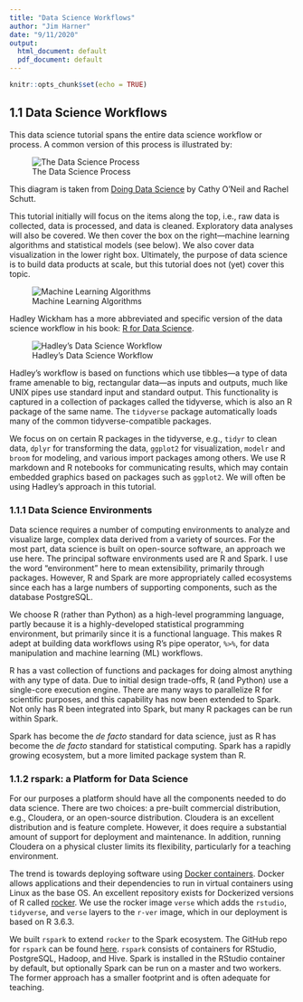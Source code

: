 ```yaml
---
title: "Data Science Workflows"
author: "Jim Harner"
date: "9/11/2020"
output:
  html_document: default
  pdf_document: default
---
```


```r
knitr::opts_chunk$set(echo = TRUE)
```

## 1.1 Data Science Workflows

This data science tutorial spans the entire data science workflow or process. A common version of this process is illustrated by:   

![The Data Science Process](figures/dsciProcess.png)  

This diagram is taken from [Doing Data Science](http://shop.oreilly.com/product/0636920028529.do) by Cathy O'Neil and Rachel Schutt.

This tutorial initially will focus on the items along the top, i.e., raw data is collected, data is processed, and data is cleaned. Exploratory data analyses will also be covered. We then cover the box on the right---machine learning algorithms and statistical models (see below). We also cover data visualization in the lower right box. Ultimately, the purpose of data science is to build data products at scale, but this tutorial does not (yet) cover this topic.  

![Machine Learning Algorithms](figures/MachineLearningAlgorithms.png)

Hadley Wickham has a more abbreviated and specific version of the data science workflow in his book: [R for Data Science](http://r4ds.had.co.nz/introduction.html#what-you-will-learn).

![Hadley's Data Science Workflow](figures/data-science.png)

Hadley's workflow is based on functions which use tibbles---a type of data frame amenable to big, rectangular data---as inputs and outputs, much like UNIX pipes use standard input and standard output. This functionality is captured in a collection of packages called the tidyverse, which is also an R package of the same name. The `tidyverse` package automatically loads many of the common tidyverse-compatible packages.

We focus on on certain R packages in the tidyverse, e.g., `tidyr` to clean data, `dplyr` for transforming the data, `ggplot2` for visualization, `modelr` and `broom` for modeling, and various import packages among others. We use R markdown and R notebooks for communicating results, which may contain embedded graphics based on packages such as `ggplot2`. We will often be using Hadley's approach in this tutorial.  

### 1.1.1 Data Science Environments  

Data science requires a number of computing environments to analyze and visualize large, complex data derived from a variety of sources. For the most part, data science is built on open-source software, an approach we use here. The principal software environments used are R and Spark. I use the word "environment" here to mean extensibility, primarily through packages. However, R and Spark are more appropriately called  ecosystems since each has a large numbers of supporting components, such as the database PostgreSQL. 

We choose R (rather than Python) as a high-level programming language, partly because it is a highly-developed statistical programming environment, but primarily since it is a functional language. This makes R adept at building data workflows using R's pipe operator, `%>%`, for data manipulation and machine learning (ML) workflows.

R has a vast collection of functions and packages for doing almost anything with any type of data. Due to initial design trade-offs, R (and Python) use a single-core execution engine. There are many ways to parallelize R for scientific purposes, and this capability has now been extended to Spark. Not only has R been integrated into Spark, but many R packages can be run within Spark.

Spark has become the *de facto* standard for data science, just as R has become the *de facto* standard for statistical computing. Spark has a rapidly growing ecosystem, but a more limited package system than R. 

### 1.1.2 rspark: a Platform for Data Science

For our purposes a platform should have all the components needed to do data science. There are two choices: a pre-built commercial distribution, e.g., Cloudera, or an open-source distribution. Cloudera is an excellent distribution and is feature complete. However, it does require a substantial amount of support for deployment and maintenance. In addition, running Cloudera on a physical cluster limits its flexibility, particularly for a teaching environment.

The trend is towards deploying software using [Docker containers](https://www.docker.com/). Docker allows applications and their dependencies to run in virtual containers using Linux as the base OS. An excellent repository exists for Dockerized versions of R called [rocker](http://github.com/rocker-org/rocker). We use the rocker image `verse` which adds the `rstudio`, `tidyverse`, and `verse` layers to the `r-ver` image, which in our deployment is based on R 3.6.3.

We built `rspark` to extend `rocker` to the Spark ecosystem. The GitHub repo for `rspark` can be found [here](http://github.com/jharner/rspark). `rspark` consists of containers for RStudio, PostgreSQL, Hadoop, and Hive. Spark is installed in the RStudio container by default, but optionally Spark can be run on a master and two workers. The former approach has a smaller footprint and is often adequate for teaching.
